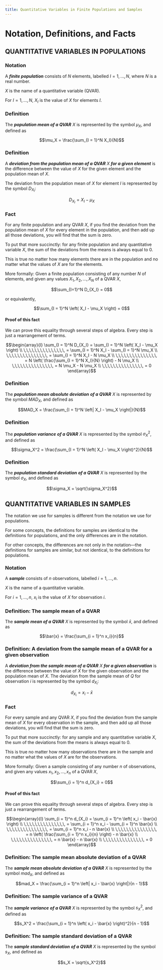 ---
title: Quantitative Variables in Finite Populations and Samples
---

# Notation, Definitions, and Facts

## QUANTITATIVE VARIABLES IN POPULATIONS

::: callout-warning
### Notation

A ***finite population*** consists of $N$ elements, labelled $I = 1,...,N$, where $N$ is a real number.

$X$ is the name of a quantitative variable (QVAR).

For $I = 1,...,N$, $X_I$ is the value of $X$ for elements $I$.
:::

::: callout-note
### Definition

The ***population mean of a QVAR*** $X$ is represented by the symbol $\mu_X$, and defined as

$$\mu_X = \frac{\sum_{I = 1}^N X_I}{N}$$
:::

::: callout-note
### Definition

A ***deviation from the population mean of a QVAR*** $X$ ***for a given element*** is the difference between the value of $X$ for the given element and the population mean of $X$.

The deviation from the population mean of $X$ for element $I$ is represented by the symbol $D_{X_I}$:

$$D_{X_I} = X_I - \mu_X$$
:::

::: callout-tip
### Fact

For any finite population and any QVAR $X$, if you find the deviation from the population mean of $X$ for every element in the population, and then add up all those deviations, you will find that the sum is zero.
:::

To put that more succinctly: for any finite population and any quantitative variable $X$, the sum of the deviations from the means is always equal to 0.

This is true no matter how many elements there are in the population and no matter what the values of $X$ are for the elements.

More formally: Given a finite population consisting of any number $N$ of elements, and given any values $X_1,\,X_2,\,...,\,X_N$ of a QVAR $X$,

$$\sum_{I=1}^N D_{X_I} = 0$$

or equivalently,

$$\sum_{I = 1}^N \left( X_I - \mu_X \right) = 0$$

::: {.callout-tip collapse="true"}
#### Proof of this fact

We can prove this equality through several steps of algebra. Every step is just a rearrangement of terms.

$$\begin{array}{l}
\sum_{I = 1}^N D_{X_I} = \sum_{I = 1}^N \left( X_I - \mu_X \right) \\
\,\,\,\,\,\,\,\,\,\,\,\,\,\,\, = \sum_{I = 1}^N X_I - \sum_{I = 1}^N \mu_X \\
\,\,\,\,\,\,\,\,\,\,\,\,\,\,\, = \sum_{I = 1}^N X_I - N \mu_X \\
\,\,\,\,\,\,\,\,\,\,\,\,\,\,\, = N \left( \frac{\sum_{I = 1}^N X_I}{N} \right) - N \mu_X \\
\,\,\,\,\,\,\,\,\,\,\,\,\,\,\, = N \mu_X - N \mu_X \\
\,\,\,\,\,\,\,\,\,\,\,\,\,\,\, = 0
\end{array}$$
:::

::: {.callout-note}
### Definition

The ***population mean absolute deviation*** ***of a QVAR*** $X$ is represented by the symbol $MAD_X$, and defined as

$$MAD_X = \frac{\sum_{I = 1}^N \left| X_I - \mu_X \right|}{N}$$
:::

::: {.callout-note}
### Definition

The ***population variance*** ***of a QVAR*** $X$ is represented by the symbol $\sigma_X^2$, and defined as

$$\sigma_X^2 = \frac{\sum_{I = 1}^N \left( X_I - \mu_X \right)^2}{N}$$
:::

::: {.callout-note}
### Definition

The ***population standard deviation*** ***of a QVAR*** $X$ is represented by the symbol $\sigma_X$, and defined as

$$\sigma_X = \sqrt{\sigma_X^2}$$
:::


## QUANTITATIVE VARIABLES IN SAMPLES

The notation we use for samples is different from the notation we use for populations.

For some concepts, the definitions for samples are identical to the definitions for populations, and the only differences are in the notation.

For other concepts, the differences are not only in the notation—the definitions for samples are similar, but not identical, to the definitions for populations.

::: callout-warning
### Notation

A ***sample*** consists of $n$ observations, labelled $i = 1,...,n$.

$X$ is the name of a quantitative variable.

For $i = 1,...,n$, $x_i$ is the value of $X$ for observation $i$.
:::

::: callout-note
### Definition: The sample mean of a QVAR

The ***sample mean of a QVAR*** $X$ is represented by the symbol $\bar{x}$, and defined as

$$\bar{x} = \frac{\sum_{i = 1}^n x_i}{n}$$
:::

::: callout-note
### Definition: A deviation from the sample mean of a QVAR for a given observation

A ***deviation from the sample mean of a QVAR*** $X$ ***for a given observation*** is the difference between the value of $X$ for the given observation and the population mean of $X$. The deviation from the sample mean of $Q$ for observation $i$ is represented by the symbol $d_{X_i}$:

$$d_{X_i} = x_i - \bar{x}$$
:::

::: callout-tip
### Fact

For every sample and any QVAR $X$, if you find the deviation from the sample mean of $X$ for every observation in the sample, and then add up all those deviations, you will find that the sum is zero.
:::

To put that more succinctly: for any sample and any quantitative variable $X$, the sum of the deviations from the means is always equal to 0.

This is true no matter how many observations there are in the sample and no matter what the values of $X$ are for the observations.

More formally: Given a sample consisting of any number $n$ of observations, and given any values $x_1,\,x_2,\,...,\,x_n$ of a QVAR $X$,

$$\sum_{i = 1}^n d_{X_i} = 0$$

::: {.callout-tip collapse="true"}
#### Proof of this fact

We can prove this equality through several steps of algebra. Every step is just a rearrangement of terms.

$$\begin{array}{l}
\sum_{i = 1}^n d_{X_i} = \sum_{i = 1}^n \left( x_i - \bar{x} \right) \\
\,\,\,\,\,\,\,\,\,\,\,\,\,\,\, = \sum_{i = 1}^n x_i - \sum_{i = 1}^n \bar{x} \\
\,\,\,\,\,\,\,\,\,\,\,\,\,\,\, = \sum_{i = 1}^n x_i - n \bar{x} \\
\,\,\,\,\,\,\,\,\,\,\,\,\,\,\, = n \left( \frac{\sum_{i = 1}^n x_i}{n} \right) - n \bar{x} \\
\,\,\,\,\,\,\,\,\,\,\,\,\,\,\, = n \bar{x} - n \bar{x} \\
\,\,\,\,\,\,\,\,\,\,\,\,\,\,\, = 0
\end{array}$$
:::

::: callout-note
### Definition: The sample mean absolute deviation of a QVAR

The ***sample mean absolute deviation*** ***of a QVAR*** $X$ is represented by the symbol $mad_X$, and defined as

$$mad_X = \frac{\sum_{i = 1}^n \left| x_i - \bar{x} \right|}{n - 1}$$
:::

::: callout-note
### Definition: The sample variance of a QVAR

The ***sample variance*** ***of a QVAR*** $X$ is represented by the symbol $s_X^2$, and defined as

$$s_X^2 = \frac{\sum_{i = 1}^n \left( x_i - \bar{x} \right)^2}{n - 1}$$
:::

::: callout-note
### Definition: The sample standard deviation of a QVAR

The ***sample standard deviation*** ***of a QVAR*** $X$ is represented by the symbol $s_X$, and defined as

$$s_X = \sqrt{s_X^2}$$
:::
